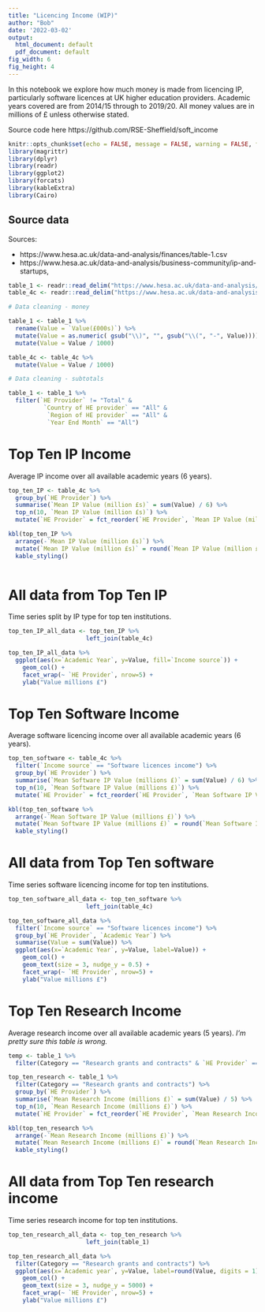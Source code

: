 ```yaml
---
title: "Licencing Income (WIP)"
author: "Bob"
date: '2022-03-02'
output:
  html_document: default
  pdf_document: default
fig_width: 6
fig_height: 4
---
```


In this notebook we explore how much money is made from licencing IP, particularly software licences at UK higher education providers. Academic years covered are from 2014/15 through to 2019/20. All money values are in millions of £ unless otherwise stated.

Source code here https://github.com/RSE-Sheffield/soft_income

```r
knitr::opts_chunk$set(echo = FALSE, message = FALSE, warning = FALSE, fig.width=10, fig.height=7, dpi=300, dev="CairoPNG")
library(magrittr)
library(dplyr)
library(readr)
library(ggplot2)
library(forcats)
library(kableExtra)
library(Cairo)
```


## Source data

Sources:

* https://www.hesa.ac.uk/data-and-analysis/finances/table-1.csv
* https://www.hesa.ac.uk/data-and-analysis/business-community/ip-and-startups, 

```r
table_1 <- readr::read_delim("https://www.hesa.ac.uk/data-and-analysis/finances/table-1.csv", skip=12)
table_4c <- readr::read_delim("https://www.hesa.ac.uk/data-and-analysis/providers/business-community/table-4c.csv", skip=11)
```

```r
# Data cleaning - money

table_1 <- table_1 %>%
  rename(Value = `Value(£000s)`) %>%
  mutate(Value = as.numeric( gsub("\\)", "", gsub("\\(", "-", Value)))) %>%
  mutate(Value = Value / 1000)

table_4c <- table_4c %>%
  mutate(Value = Value / 1000)
```


```r
# Data cleaning - subtotals

table_1 <- table_1 %>%
  filter(`HE Provider` != "Total" & 
          `Country of HE provider` == "All" & 
           `Region of HE provider` == "All" & 
           `Year End Month` == "All")
```


# Top Ten IP Income

Average IP income over all available academic years (6 years).

```r
top_ten_IP <- table_4c %>%
  group_by(`HE Provider`) %>%
  summarise(`Mean IP Value (million £s)` = sum(Value) / 6) %>%
  top_n(10, `Mean IP Value (million £s)`) %>%
  mutate(`HE Provider` = fct_reorder(`HE Provider`, `Mean IP Value (million £s)`))

kbl(top_ten_IP %>% 
  arrange(-`Mean IP Value (million £s)`) %>%
  mutate(`Mean IP Value (million £s)` = round(`Mean IP Value (million £s)`, digits=1))) %>%
  kable_styling()
  
```

# All data from Top Ten IP

Time series split by IP type for top ten institutions.

```r
top_ten_IP_all_data <- top_ten_IP %>%
                      left_join(table_4c)
```

```r
top_ten_IP_all_data %>% 
  ggplot(aes(x=`Academic Year`, y=Value, fill=`Income source`)) +
    geom_col() +
    facet_wrap(~ `HE Provider`, nrow=5) +
    ylab("Value millions £")
```

# Top Ten Software Income

Average software licencing income over all available academic years (6 years).

```r
top_ten_software <- table_4c %>%
  filter(`Income source` == "Software licences income") %>%
  group_by(`HE Provider`) %>%
  summarise(`Mean Software IP Value (millions £)` = sum(Value) / 6) %>%
  top_n(10, `Mean Software IP Value (millions £)`) %>%
  mutate(`HE Provider` = fct_reorder(`HE Provider`, `Mean Software IP Value (millions £)`))

kbl(top_ten_software %>% 
  arrange(-`Mean Software IP Value (millions £)`) %>%
  mutate(`Mean Software IP Value (millions £)` = round(`Mean Software IP Value (millions £)`, digits=1))) %>%
  kable_styling()
```


# All data from Top Ten software

Time series software licencing income for top ten institutions.

```r
top_ten_software_all_data <- top_ten_software %>%
                      left_join(table_4c)
```


```r
top_ten_software_all_data %>% 
  filter(`Income source` == "Software licences income") %>%
  group_by(`HE Provider`, `Academic Year`) %>%
  summarise(Value = sum(Value)) %>%
  ggplot(aes(x=`Academic Year`, y=Value, label=Value)) +
    geom_col() +
    geom_text(size = 3, nudge_y = 0.5) +
    facet_wrap(~ `HE Provider`, nrow=5) +
    ylab("Value millions £")
```

# Top Ten Research Income

Average research income over all available academic years (5 years). *I'm pretty sure this table is wrong.*


```r
temp <- table_1 %>%
  filter(Category == "Research grants and contracts" & `HE Provider` == "The University of Sheffield")
```


```r
top_ten_research <- table_1 %>%
  filter(Category == "Research grants and contracts") %>%
  group_by(`HE Provider`) %>%
  summarise(`Mean Research Income (millions £)` = sum(Value) / 5) %>%
  top_n(10, `Mean Research Income (millions £)`) %>%
  mutate(`HE Provider` = fct_reorder(`HE Provider`, `Mean Research Income (millions £)`))

kbl(top_ten_research %>% 
  arrange(-`Mean Research Income (millions £)`) %>%
  mutate(`Mean Research Income (millions £)` = round(`Mean Research Income (millions £)`, digits=1))) %>%
  kable_styling()
```

# All data from Top Ten research income

Time series research income for top ten institutions.

```r
top_ten_research_all_data <- top_ten_research %>%
                      left_join(table_1)
```

```r
top_ten_research_all_data %>% 
  filter(Category == "Research grants and contracts") %>%
  ggplot(aes(x=`Academic year`, y=Value, label=round(Value, digits = 1))) +
    geom_col() +
    geom_text(size = 3, nudge_y = 5000) +
    facet_wrap(~ `HE Provider`, nrow=5) +
    ylab("Value millions £")
```

